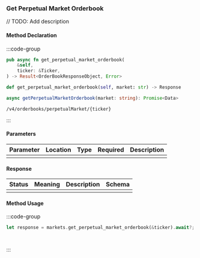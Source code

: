 ### Get Perpetual Market Orderbook

// TODO: Add description

#### Method Declaration

:::code-group

```rust [Rust]
pub async fn get_perpetual_market_orderbook(
    &self,
    ticker: &Ticker,
) -> Result<OrderBookResponseObject, Error>
```

```python [Python]
def get_perpetual_market_orderbook(self, market: str) -> Response
```

```typescript [TypeScript]
async getPerpetualMarketOrderbook(market: string): Promise<Data>
```

```url [API]
/v4/orderbooks/perpetualMarket/{ticker}
```

:::

#### Parameters

| Parameter | Location | Type  | Required | Description |
| --------- | -------- | ----- | -------- | ----------- |
|           |          |       |          |             |

#### Response

| Status | Meaning | Description | Schema |
| ------ | ------- | ----------- | ------ |
|        |         |             |        |

#### Method Usage

:::code-group

```rust [Rust]
let response = markets.get_perpetual_market_orderbook(&ticker).await?;
```

```python [Python]

```

```typescript [TypeScript]

```

:::



